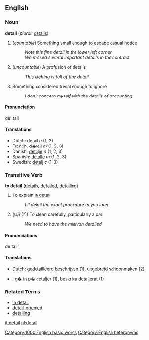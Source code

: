==English==

=== Noun ===
'''detail'''  (''plural:'' [[details]])
# (''countable'') Something small enough to escape casual notice
#: ''Note this fine detail in the lower left corner''
#: ''We missed several important details in the contract''
# (''uncountable'') A profusion of details
#: ''This etching is full of fine detail''
# Something considered trivial enough to ignore
#: ''I don't concern myself with the details of accounting''

==== Pronunciation ====
de' tail

====Translations====
*Dutch: detail ''n'' (1, 3)
*French: [[d�tail]] ''m'' (1, 2, 3)
*Danish: [[detalje]] ''n'' (1, 2, 3)
*Spanish: [[detalle]] ''m'' (1, 2, 3)
*Swedish: [[detalj]] ''c'' (1-3)

=== Transitive Verb ===
'''to detail'''  ([[details]], [[detailed]], [[detailing]])
# To explain [[in detail]]
#: ''I'll detail the exact procedure to you later''
# (''US'' (?)) To clean carefully, particularly a car
#: ''We need to have the minivan detailed''

==== Pronunciations ====
de tail'

====Translations====
*Dutch: [[gedetailleerd]] [[beschrijven]] (1), [[uitgebreid]] [[schoonmaken]] (2)
*{{sv}}: [[g� in p� detaljer]] (1), [[beskriva detaljerat]] (1)

=== Related Terms ===
*[[in detail]]
*[[detail-oriented]]
*[[detailing]]

[[it:detail]]
[[nl:detail]]
[[Category:1000 English basic words]]
[[Category:English heteronyms]]